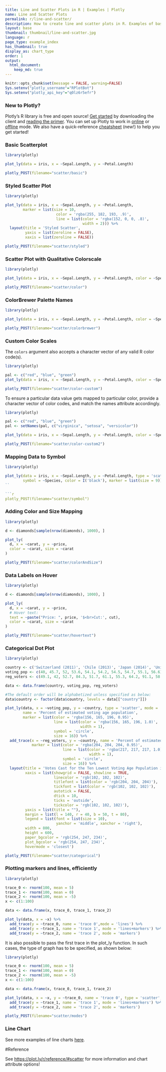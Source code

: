 ```yaml
---
title: Line and Scatter Plots in R | Examples | Plotly
name: Line and Scatter Plots
permalink: r/line-and-scatter/
description: How to create line and scatter plots in R. Examples of basic and advanced scatter plots, time series line plots, colored charts, and density plots.
layout: base
thumbnail: thumbnail/line-and-scatter.jpg
language: r
page_type: example_index
has_thumbnail: true
display_as: chart_type
order: 1
output:
  html_document:
    keep_md: true
---
```


```r
knitr::opts_chunk$set(message = FALSE, warning=FALSE)
Sys.setenv("plotly_username"="RPlotBot")
Sys.setenv("plotly_api_key"="q0lz6r5efr")
```

### New to Plotly?

Plotly's R library is free and open source! [Get started](https://plot.ly/r/getting-started/) by downloading the client and [reading the primer](https://plot.ly/r/getting-started/). 
You can set up Plotly to work in [online](https://plot.ly/r/getting-started/#hosting-graphs-in-your-online-plotly-account) or [offline](https://plot.ly/r/offline/) mode. 
We also have a quick-reference [cheatsheet](https://images.plot.ly/plotly-documentation/images/r_cheat_sheet.pdf) (new!) to help you get started!

### Basic Scatterplot

```r
library(plotly)

plot_ly(data = iris, x = ~Sepal.Length, y = ~Petal.Length)
```

```r
plotly_POST(filename="scatter/basic")
```

### Styled Scatter Plot

```r
library(plotly)

plot_ly(data = iris, x = ~Sepal.Length, y = ~Petal.Length,
        marker = list(size = 10,
                       color = 'rgba(255, 182, 193, .9)',
                       line = list(color = 'rgba(152, 0, 0, .8)',
                                   width = 2))) %>%
  layout(title = 'Styled Scatter',
         yaxis = list(zeroline = FALSE),
         xaxis = list(zeroline = FALSE))
```

```r
plotly_POST(filename="scatter/styled")
```

### Scatter Plot with Qualitative Colorscale

```r
library(plotly)

plot_ly(data = iris, x = ~Sepal.Length, y = ~Petal.Length, color = ~Species)
```

```r
plotly_POST(filename="scatter/color")
```

### ColorBrewer Palette Names

```r
library(plotly)

plot_ly(data = iris, x = ~Sepal.Length, y = ~Petal.Length, color = ~Species, colors = "Set1")
```

```r
plotly_POST(filename="scatter/colorbrewer")
```

### Custom Color Scales

The `colors` argument also accepts a character vector of any valid R color code(s).

```r
library(plotly)

pal <- c("red", "blue", "green")
plot_ly(data = iris, x = ~Sepal.Length, y = ~Petal.Length, color = ~Species, colors = pal)
```

```r
plotly_POST(filename="scatter/color-custom")
```

To ensure a particular data value gets mapped to particular color, provide a character vector of color codes, and match the names attribute accordingly.

```r
library(plotly)

pal <- c("red", "blue", "green")
pal <- setNames(pal, c("virginica", "setosa", "versicolor"))

plot_ly(data = iris, x = ~Sepal.Length, y = ~Petal.Length, color = ~Species, colors = pal)
```

```r
plotly_POST(filename="scatter/color-custom2")
```

### Mapping Data to Symbol

```r
library(plotly)

plot_ly(data = iris, x = ~Sepal.Length, y = ~Petal.Length, type = 'scatter', mode = 'markers',
        symbol = ~Species, color = I('black'), marker = list(size = 9))
``

```r
plotly_POST(filename="scatter/symbol")
```

### Adding Color and Size Mapping

```r
library(plotly)

d <- diamonds[sample(nrow(diamonds), 1000), ]

plot_ly(
  d, x = ~carat, y = ~price,
  color = ~carat, size = ~carat
)
```

```r
plotly_POST(filename="scatter/colorAndSize")
```

### Data Labels on Hover

```r
library(plotly)

d <- diamonds[sample(nrow(diamonds), 1000), ]

plot_ly(
  d, x = ~carat, y = ~price,
  # Hover text:
  text = ~paste("Price: ", price, '$<br>Cut:', cut),
  color = ~carat, size = ~carat
)
```

```r
plotly_POST(filename="scatter/hovertext")
```

### Categorical Dot Plot

```r
library(plotly)

country <- c('Switzerland (2011)', 'Chile (2013)', 'Japan (2014)', 'United States (2012)', 'Slovenia (2014)', 'Canada (2011)', 'Poland (2010)', 'Estonia (2015)', 'Luxembourg (2013)', 'Portugal (2011)')
voting_pop <- c(40, 45.7, 52, 53.6, 54.1, 54.2, 54.5, 54.7, 55.1, 56.6)
reg_voters <- c(49.1, 42, 52.7, 84.3, 51.7, 61.1, 55.3, 64.2, 91.1, 58.9)

data <- data.frame(country, voting_pop, reg_voters)

#The default order will be alphabetized unless specified as below:
data$country <- factor(data$country, levels = data[["country"]])

plot_ly(data, x = ~voting_pop, y = ~country, type = 'scatter', mode = 'markers',
        name = 'Percent of estimated voting age population',
        marker = list(color = 'rgba(156, 165, 196, 0.95)',
                      line = list(color = 'rgba(156, 165, 196, 1.0)',
                                  width = 1),
                      symbol = 'circle', 
                      size = 16)) %>%
  add_trace(x = ~reg_voters, y = ~country, name = 'Percent of estimated registered voters',
            marker = list(color = 'rgba(204, 204, 204, 0.95)',
                          line = list(color = 'rgba(217, 217, 217, 1.0)',
                                      width = 1),
                          symbol = 'circle',
                          size = 16)) %>%
  layout(title = 'Votes Cast for the Ten Lowest Voting Age Population in OECD Countries',
         xaxis = list(showgrid = FALSE, showline = TRUE,
                      linecolor = 'rgb(102, 102, 102)',
                      titlefont = list(color = 'rgb(204, 204, 204)'),
                      tickfont = list(color = 'rgb(102, 102, 102)'),
                      autotick = FALSE,
                      dtick = 10,
                      ticks = 'outside',
                      tickcolor = 'rgb(102, 102, 102)'),
         yaxis = list(title = ""),
         margin = list(l = 140, r = 40, b = 50, t = 80),
         legend = list(font = list(size = 10),
                       yanchor = 'middle', xanchor = 'right'),
         width = 800,
         height = 600,
         paper_bgcolor = 'rgb(254, 247, 234)',
         plot_bgcolor = 'rgb(254, 247, 234)',
         hovermode = 'closest')
```

```r
plotly_POST(filename="scatter/categorical")
```

### Plotting markers and lines, efficiently

```r
library(plotly)

trace_0 <- rnorm(100, mean = 5)
trace_1 <- rnorm(100, mean = 0)
trace_2 <- rnorm(100, mean = -5)
x <- c(1:100)

data <- data.frame(x, trace_0, trace_1, trace_2)

plot_ly(data, x = ~x) %>%
  add_trace(y = ~trace_0, name = 'trace 0',mode = 'lines') %>%
  add_trace(y = ~trace_1, name = 'trace 1', mode = 'lines+markers') %>%
  add_trace(y = ~trace_2, name = 'trace 2', mode = 'markers') 
```

It is also possible to pass the first trace in the plot_ly function. In such cases, the type of graph has to be specified, as shown below:

```r
library(plotly)

trace_0 <- rnorm(100, mean = 5)
trace_1 <- rnorm(100, mean = 0)
trace_2 <- rnorm(100, mean = -5)
x <- c(1:100)

data <- data.frame(x, trace_0, trace_1, trace_2)

plot_ly(data, x = ~x, y = ~trace_0, name = 'trace 0', type = 'scatter', mode = 'lines') %>%
  add_trace(y = ~trace_1, name = 'trace 1', mode = 'lines+markers') %>%
  add_trace(y = ~trace_2, name = 'trace 2', mode = 'markers') 
```

```r
plotly_POST(filename="scatter/modes")
```

### Line Chart

See more examples of line charts [here](https://plot.ly/r/line-charts/).

#Reference

See [https://plot.ly/r/reference/#scatter](https://plot.ly/r/reference/#scatter) for more information and chart attribute options!
